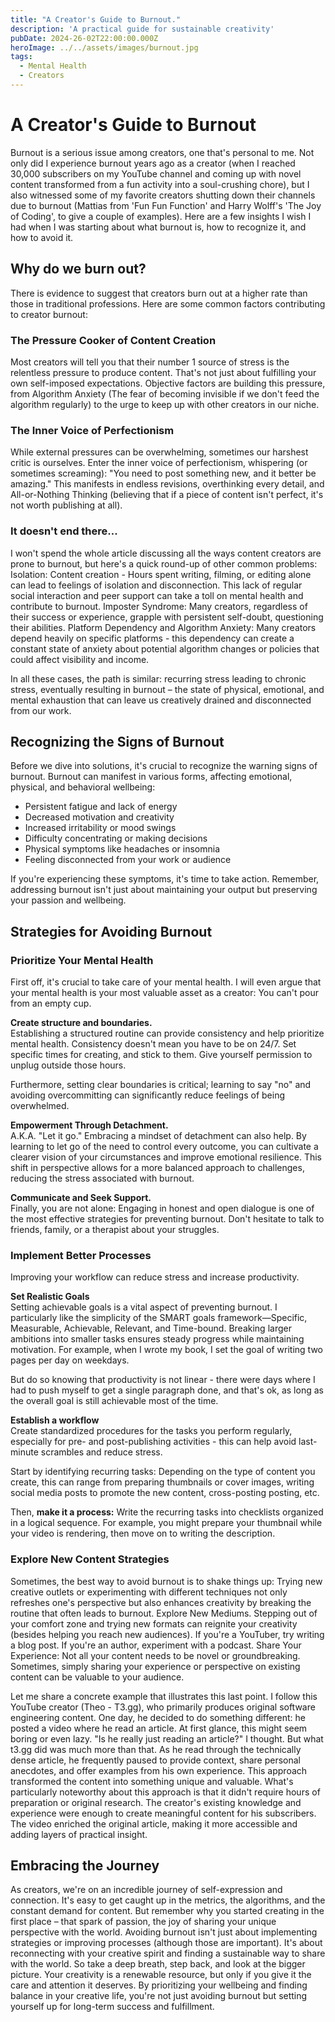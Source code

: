 ```yaml
---
title: "A Creator's Guide to Burnout."
description: 'A practical guide for sustainable creativity'
pubDate: 2024-26-02T22:00:00.000Z
heroImage: ../../assets/images/burnout.jpg
tags:
  - Mental Health
  - Creators
---
```


# A Creator's Guide to Burnout

Burnout is a serious issue among creators, one that's personal to me. Not only did I experience burnout years ago as a creator (when I reached 30,000 subscribers on my YouTube channel and coming up with novel content transformed from a fun activity into a soul-crushing chore), but I also witnessed some of my favorite creators shutting down their channels due to burnout (Mattias from 'Fun Fun Function' and Harry Wolff's 'The Joy of Coding', to give a couple of examples).
Here are a few insights I wish I had when I was starting about what burnout is, how to recognize it, and how to avoid it.

## Why do we burn out?

There is evidence to suggest that creators burn out at a higher rate than those in traditional professions. Here are some common factors contributing to creator burnout:

### The Pressure Cooker of Content Creation

Most creators will tell you that their number 1 source of stress is the relentless pressure to produce content. That's not just about fulfilling your own self-imposed expectations. Objective factors are building this pressure, from Algorithm Anxiety (The fear of becoming invisible if we don't feed the algorithm regularly) to the urge to keep up with other creators in our niche.

### The Inner Voice of Perfectionism

While external pressures can be overwhelming, sometimes our harshest critic is ourselves. Enter the inner voice of perfectionism, whispering (or sometimes screaming): "You need to post something new, and it better be amazing."
This manifests in endless revisions, overthinking every detail, and All-or-Nothing Thinking (believing that if a piece of content isn't perfect, it's not worth publishing at all).

### It doesn't end there...

I won't spend the whole article discussing all the ways content creators are prone to burnout, but here's a quick round-up of other common problems:
Isolation: Content creation - Hours spent writing, filming, or editing alone can lead to feelings of isolation and disconnection. This lack of regular social interaction and peer support can take a toll on mental health and contribute to burnout.
Imposter Syndrome: Many creators, regardless of their success or experience, grapple with persistent self-doubt, questioning their abilities.
Platform Dependency and Algorithm Anxiety: Many creators depend heavily on specific platforms - this dependency can create a constant state of anxiety about potential algorithm changes or policies that could affect visibility and income.

In all these cases, the path is similar: recurring stress leading to chronic stress, eventually resulting in burnout – the state of physical, emotional, and mental exhaustion that can leave us creatively drained and disconnected from our work.

## Recognizing the Signs of Burnout

Before we dive into solutions, it's crucial to recognize the warning signs of burnout. Burnout can manifest in various forms, affecting emotional, physical, and behavioral wellbeing:

- Persistent fatigue and lack of energy
- Decreased motivation and creativity
- Increased irritability or mood swings
- Difficulty concentrating or making decisions
- Physical symptoms like headaches or insomnia
- Feeling disconnected from your work or audience

If you're experiencing these symptoms, it's time to take action. Remember, addressing burnout isn't just about maintaining your output but preserving your passion and wellbeing.

## Strategies for Avoiding Burnout

### Prioritize Your Mental Health

First off, it's crucial to take care of your mental health. I will even argue that your mental health is your most valuable asset as a creator: You can't pour from an empty cup.

**Create structure and boundaries.**  
 Establishing a structured routine can provide consistency and help prioritize mental health. Consistency doesn't mean you have to be on 24/7. Set specific times for creating, and stick to them. Give yourself permission to unplug outside those hours.

Furthermore, setting clear boundaries is critical; learning to say "no" and avoiding overcommitting can significantly reduce feelings of being overwhelmed.

**Empowerment Through Detachment.**  
 A.K.A. "Let it go."
Embracing a mindset of detachment can also help. By learning to let go of the need to control every outcome, you can cultivate a clearer vision of your circumstances and improve emotional resilience. This shift in perspective allows for a more balanced approach to challenges, reducing the stress associated with burnout.

**Communicate and Seek Support.**  
 Finally, you are not alone: Engaging in honest and open dialogue is one of the most effective strategies for preventing burnout. Don't hesitate to talk to friends, family, or a therapist about your struggles.

### Implement Better Processes

Improving your workflow can reduce stress and increase productivity.

**Set Realistic Goals**  
 Setting achievable goals is a vital aspect of preventing burnout. I particularly like the simplicity of the SMART goals framework—Specific, Measurable, Achievable, Relevant, and Time-bound. Breaking larger ambitions into smaller tasks ensures steady progress while maintaining motivation. For example, when I wrote my book, I set the goal of writing two pages per day on weekdays.

But do so knowing that productivity is not linear - there were days where I had to push myself to get a single paragraph done, and that's ok, as long as the overall goal is still achievable most of the time.

**Establish a workflow**  
 Create standardized procedures for the tasks you perform regularly, especially for pre- and post-publishing activities - this can help avoid last-minute scrambles and reduce stress.

Start by identifying recurring tasks: Depending on the type of content you create, this can range from preparing thumbnails or cover images, writing social media posts to promote the new content, cross-posting posting, etc.

Then, **make it a process:** Write the recurring tasks into checklists organized in a logical sequence. For example, you might prepare your thumbnail while your video is rendering, then move on to writing the description.

### Explore New Content Strategies

Sometimes, the best way to avoid burnout is to shake things up: Trying new creative outlets or experimenting with different techniques not only refreshes one's perspective but also enhances creativity by breaking the routine that often leads to burnout.
Explore New Mediums. Stepping out of your comfort zone and trying new formats can reignite your creativity (besides helping you reach new audiences). If you're a YouTuber, try writing a blog post. If you're an author, experiment with a podcast.
Share Your Experience: Not all your content needs to be novel or groundbreaking. Sometimes, simply sharing your experience or perspective on existing content can be valuable to your audience.

Let me share a concrete example that illustrates this last point. I follow this YouTube creator (Theo - T3.gg), who primarily produces original software engineering content. One day, he decided to do something different: he posted a video where he read an article.
At first glance, this might seem boring or even lazy. "Is he really just reading an article?" I thought. But what t3.gg did was much more than that. As he read through the technically dense article, he frequently paused to provide context, share personal anecdotes, and offer examples from his own experience. This approach transformed the content into something unique and valuable.
What's particularly noteworthy about this approach is that it didn't require hours of preparation or original research. The creator's existing knowledge and experience were enough to create meaningful content for his subscribers. The video enriched the original article, making it more accessible and adding layers of practical insight.

## Embracing the Journey

As creators, we're on an incredible journey of self-expression and connection. It's easy to get caught up in the metrics, the algorithms, and the constant demand for content. But remember why you started creating in the first place – that spark of passion, the joy of sharing your unique perspective with the world.
Avoiding burnout isn't just about implementing strategies or improving processes (although those are important). It's about reconnecting with your creative spirit and finding a sustainable way to share with the world.
So take a deep breath, step back, and look at the bigger picture. Your creativity is a renewable resource, but only if you give it the care and attention it deserves. By prioritizing your wellbeing and finding balance in your creative life, you're not just avoiding burnout but setting yourself up for long-term success and fulfillment.
